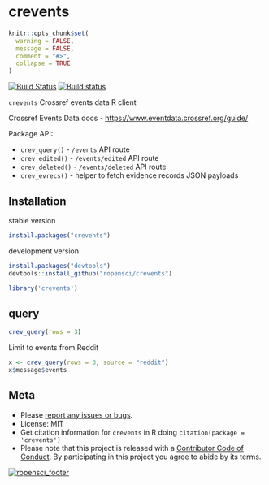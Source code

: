 crevents
========

```r
knitr::opts_chunk$set(
  warning = FALSE,
  message = FALSE,
  comment = "#>",
  collapse = TRUE
)
```

<!-- README.md is generated from README.Rmd. Please edit that file -->

[![Build Status](https://travis-ci.org/ropensci/crevents.svg?branch=master)](https://travis-ci.org/ropensci/crevents)
[![Build status](https://ci.appveyor.com/api/projects/status/1a17vr2045iygx8f?svg=true)](https://ci.appveyor.com/project/sckott/crevents)

`crevents`  Crossref events data R client

Crossref Events Data docs - <https://www.eventdata.crossref.org/guide/>

Package API:

- `crev_query()` - `/events` API route
- `crev_edited()` - `/events/edited` API route
- `crev_deleted()` - `/events/deleted` API route
- `crev_evrecs()` - helper to fetch evidence records JSON payloads

## Installation

stable version

```r
install.packages("crevents")
```

development version

```r
install.packages("devtools")
devtools::install_github("ropensci/crevents")
```

```r
library('crevents')
```

## query

```r
crev_query(rows = 3)
```

Limit to events from Reddit

```r
x <- crev_query(rows = 3, source = "reddit")
x$message$events
```

## Meta

* Please [report any issues or bugs](https://github.com/ropensci/crevents/issues).
* License: MIT
* Get citation information for `crevents` in R doing `citation(package = 'crevents')`
* Please note that this project is released with a [Contributor Code of Conduct][coc]. By participating in this project you agree to abide by its terms.

[![ropensci_footer](https://ropensci.org/public_images/github_footer.png)](https://ropensci.org)

[coc]: https://github.com/ropensci/crevents/blob/master/CODE_OF_CONDUCT.md
